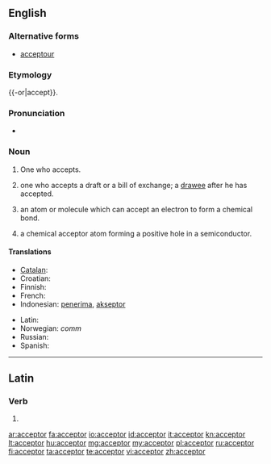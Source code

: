 ==English==

===Alternative forms===
* [[acceptour]] {{qualifier|obsolete|rare}}

===Etymology===
{{-or|accept}}.

===Pronunciation===
* {{IPA|/əkˈsɛptə(r)/}}

===Noun===
{{en-noun}}

# One who accepts.
# {{context|In law and commerce}} one who accepts a draft or a bill of exchange; a [[drawee]] after he has accepted.
# {{chemistry}} an atom or molecule which can accept an electron to form a chemical bond.
# {{physics}} a chemical acceptor atom forming a positive hole in a semiconductor.

====Translations====
{{trans-top|one who accepts}}
* [[Catalan]]: {{t-|ca|acceptant|m|f}}
* Croatian: {{t-|hr|akceptor|m}}
* Finnish: {{t+|fi|vastaanottaja}}
* French: {{t+|fr|accepteur|m}}
* Indonesian: [[terima|penerima]], [[akseptor]]
{{trans-mid}}
* Latin: {{t-|la|acceptator}}
* Norwegian: ''comm'' {{t|no|akseptant|c}}
* Russian: {{t+|ru|акцептант|m}}
* Spanish: {{t|es|aceptador|m}}
{{trans-bottom}}

----

==Latin==

===Verb===
{{la-verb-form|acceptor}}

# {{conjugation of|accepto|acceptō|1|s|pres|pass|ind|lang=la}}

[[ar:acceptor]]
[[fa:acceptor]]
[[io:acceptor]]
[[id:acceptor]]
[[it:acceptor]]
[[kn:acceptor]]
[[lt:acceptor]]
[[hu:acceptor]]
[[mg:acceptor]]
[[my:acceptor]]
[[pl:acceptor]]
[[ru:acceptor]]
[[fi:acceptor]]
[[ta:acceptor]]
[[te:acceptor]]
[[vi:acceptor]]
[[zh:acceptor]]